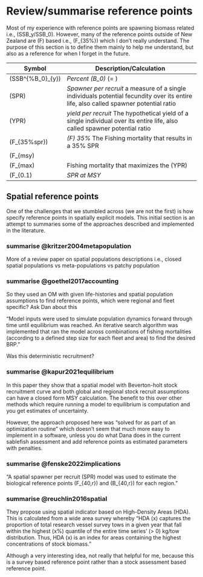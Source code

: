 # Review/summarise reference points {#refpoints}

Most of my experience with reference points are spawning biomass related i.e., \(SSB_y/SSB_0\). However, many of the reference points outside of New Zealand are \(F\) based i.e., \(F_{35\%}\) which I don't really understand. The purpose of this section is to define them mainly to help me understand, but also as a reference for when I forget in the future.


+----------------------------+-----------------------------------------------------------------------------+
| Symbol                     | Description/Calculation                            
+============================+=============================================================================+
| \(SSB^{\%B_0}_{y}\)        | *Percent \(B_0\)* \(= \frac{SSB_y}{B_0}\)
+----------------------------+-----------------------------------------------------------------------------+
| \(SPR\)                    | *Spawner per recruit* a measure of a single individuals potential fecundity
|                            | over its entire life, also called spawner potential ratio
+----------------------------+-----------------------------------------------------------------------------+
| \(YPR\)                    | *yield per recruit* The hypothetical yield of a single individual 
|                            | over its entire life, also called spawner potential ratio
+----------------------------+-----------------------------------------------------------------------------+
| \(F_{35\%spr}\)            | *\(F\) 35\%* The Fishing mortality that results in a 35\% SPR
+----------------------------+-----------------------------------------------------------------------------+
| \(F_{msy\)                 | 
+----------------------------+-----------------------------------------------------------------------------+
| \(F_{max\)                 | Fishing mortality that maximizes the \(YPR\)
+----------------------------+-----------------------------------------------------------------------------+
| \(F_{0.1\)                 | *SPR at MSY*
+----------------------------+-----------------------------------------------------------------------------+




## Spatial reference points {-}

One of the challenges that we stumbled across (we are not the first) is how specify reference points in spatially explicit models. This initial section is an attempt to summaries some of the approaches described and implemented in the literature.


### summarise @kritzer2004metapopulation {-}

More of a review paper on spatial populations descriptions i.e., closed spatial populations vs meta-populations vs patchy population



### summarise @goethel2017accounting {-}

So they used an OM with given life-histories and spatial population assumptions to find reference points, which were regional and fleet specific? Ask Dan about this 

"Model inputs were used to simulate population dynamics forward through time until equilibrium was reached. An iterative search algorithm was implemented that ran the model across combinations of fishing mortalities (according to a defined step size for each fleet and area) to find the desired BRP."


Was this deterministic recruitment?


### summarise @kapur2021equilibrium {-}

In this paper they show that a spatial model with Beverton-holt stock recruitment curve and both global and regional stock recruit assumptions can have a closed form MSY calculation. The benefit to this over other methods which require running a model to equilibrium is computation and you get estimates of uncertainty.


However, the approach proposed here was "solved for as part of an optimization routine" which doesn't seem that much more easy to implement in a software, unless you do what Dana does in the current sablefish assessment and add reference points as estimated parameters with penalties.

### summarise @fenske2022implications {-}

"A spatial spawner per recruit (SPR) model was used to estimate the biological reference points \(F_{40,r}\) and \(B_{40,r}\) for each region."


### summarise @reuchlin2016spatial {-}

They propose using spatial indicator based on High-Density Areas (HDA). This is calculated from a wide area survey whereby "HDA \(x\) captures the proportion of total research vessel survey tows in a given year that fall within the highest \(x\%\) quantile of the entire time series’ \(> 0\) kg/tow distribution. Thus, HDA \(x\) is an index for areas containing the highest concentrations of stock biomass."


Although a very interesting idea, not really that helpful for me, because this is a survey based reference point rather than a stock assessment based reference point.

